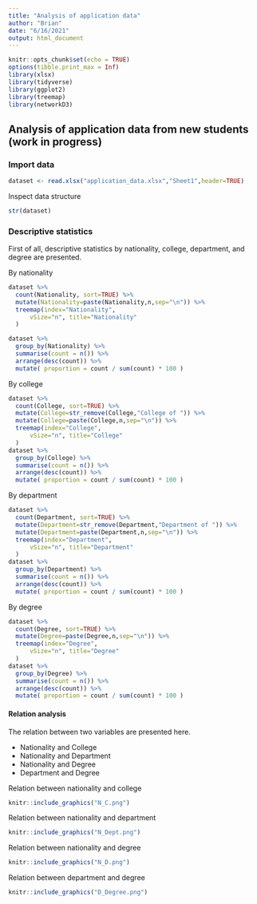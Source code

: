 ```yaml
---
title: "Analysis of application data"
author: "Brian"
date: "6/16/2021"
output: html_document
---
```


```r
knitr::opts_chunk$set(echo = TRUE)
options(tibble.print_max = Inf)
library(xlsx)
library(tidyverse)
library(ggplot2)
library(treemap)
library(networkD3)
```

## Analysis of application data from new students (work in progress)

### Import data

```r
dataset <- read.xlsx("application_data.xlsx","Sheet1",header=TRUE)
```

Inspect data structure

```r
str(dataset)
```

### Descriptive statistics

First of all, descriptive statistics by nationality, college, department, and degree are presented.

By nationality

```r
dataset %>%
  count(Nationality, sort=TRUE) %>%
  mutate(Nationality=paste(Nationality,n,sep="\n")) %>%
  treemap(index="Nationality",
      vSize="n", title="Nationality"
  )

dataset %>%
  group_by(Nationality) %>%
  summarise(count = n()) %>%
  arrange(desc(count)) %>%
  mutate( proportion = count / sum(count) * 100 )
```

By college

```r
dataset %>%
  count(College, sort=TRUE) %>%
  mutate(College=str_remove(College,"College of ")) %>%
  mutate(College=paste(College,n,sep="\n")) %>%
  treemap(index="College",
      vSize="n", title="College"
  )
dataset %>%
  group_by(College) %>%
  summarise(count = n()) %>%
  arrange(desc(count)) %>%
  mutate( proportion = count / sum(count) * 100 )

```

By department

```r
dataset %>%
  count(Department, sort=TRUE) %>%
  mutate(Department=str_remove(Department,"Department of ")) %>%
  mutate(Department=paste(Department,n,sep="\n")) %>%
  treemap(index="Department",
      vSize="n", title="Department"
  )
dataset %>%
  group_by(Department) %>%
  summarise(count = n()) %>%
  arrange(desc(count)) %>%
  mutate( proportion = count / sum(count) * 100 )

```

By degree

```r
dataset %>%
  count(Degree, sort=TRUE) %>%
  mutate(Degree=paste(Degree,n,sep="\n")) %>%
  treemap(index="Degree",
      vSize="n", title="Degree"
  )
dataset %>%
  group_by(Degree) %>%
  summarise(count = n()) %>%
  arrange(desc(count)) %>%
  mutate( proportion = count / sum(count) * 100 )

```


#### Relation analysis

The relation between two variables are presented here.

- Nationality and College
- Nationality and Department
- Nationality and Degree
- Department and Degree


Relation between nationality and college

```r
knitr::include_graphics("N_C.png")
```

Relation between nationality and department

```r
knitr::include_graphics("N_Dept.png")
```

Relation between nationality and degree

```r
knitr::include_graphics("N_D.png")
```

Relation between department and degree

```r
knitr::include_graphics("D_Degree.png")
```


